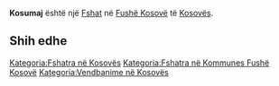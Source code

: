 {{Fshat në Kosovës
 | Emri                = Kosumaj
| srp_N_name = Kosumaj
| srp_N_FULL_NAME_RO = Kosumaj Kosumi
| srp_N_FULL_NAME_ND_RO = Kosumaj Kosumi
| srp_N_SORT_NAME_RG = KOSUMAJ KOSUMI
| srp_N_FULL_NAME_RG = Kosumaj Kosumi
| srp_N_FULL_NAME_ND_RG = Kosumaj Kosumi
| srp_V_name = Mahala Kosumović
| srp_V_FULL_NAME_RO = Mahala Kosumović
| srp_V_FULL_NAME_ND_RO = Mahala Kosumovic
| srp_V_SORT_NAME_RG = MAHALAKOSUMOVIC
| srp_V_FULL_NAME_RG = Mahala Kosumović
| srp_V_FULL_NAME_ND_RG = Mahala Kosumovic

 | Emri (Rasa dhanore) = 
 | Figura              = 
 | Shteti              = Kosovo
 | Komuna              = Fushë Kosovë
 | Kodi postar         = 
 | Sipërfaqja          = 

 | Popullsia           = 

 | Regj. i popullsisë  = 
 | Dend. e popullsisë  = 
 | Faqja zyrtare       = 
 <!--- Koordinatat ----> 
 | Gjerësia            = 42.691944
 | Gjatësia            = 21.564167
 | Lartësia            = 
}}
'''Kosumaj''' është një [[Fshat]] në [[Fushë Kosovë]] të [[Kosovës]].

<!-- == Gjeografia == -->
<!-- == Historia == -->
<!-- == Demografia == -->
== Shih edhe ==
{{Komuna Fushë Kosovë}}
{{Kosovo-Administrata-Cung}}

[[Kategoria:Fshatra në Kosovës]]
[[Kategoria:Fshatra në Kommunes Fushë Kosovë]]
[[Kategoria:Vendbanime në Kosovës]]
